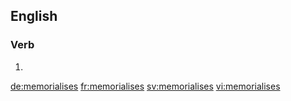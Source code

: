 ==English==

===Verb===
{{head|en|verb form}}

# {{en-third-person singular of|memorialise}}

[[de:memorialises]]
[[fr:memorialises]]
[[sv:memorialises]]
[[vi:memorialises]]